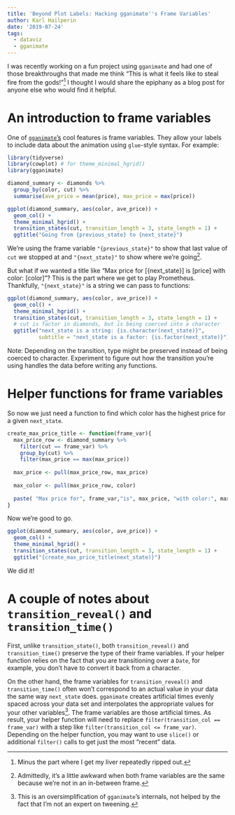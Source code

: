 ```yaml
---
title: 'Beyond Plot Labels: Hacking gganimate''s Frame Variables'
author: Karl Hailperin
date: '2019-07-24'
tags:
  - dataviz
  - gganimate
---
```


I was recently working on a fun project using `gganimate` and had one of those 
breakthroughs that made me think "This is what it feels like to steal fire from 
the gods!"[^1] I thought I would share the epiphany as a blog post for anyone 
else who would find it helpful.

# An introduction to frame variables
One of [`gganimate`'s](https://cran.r-project.org/package=gganimate) cool
features is frame variables. They allow your labels to include data about the 
animation using `glue`-style syntax. For example:
```r
library(tidyverse)
library(cowplot) # for theme_minimal_hgrid()
library(gganimate)
```

```r
diamond_summary <- diamonds %>% 
  group_by(color, cut) %>% 
  summarise(ave_price = mean(price), max_price = max(price))

ggplot(diamond_summary, aes(color, ave_price)) + 
  geom_col() +
  theme_minimal_hgrid() +
  transition_states(cut, transition_length = 3, state_length = 1) +
  ggtitle("Going from {previous_state} to {next_state}")
```

We're using the frame variable `"{previous_state}"` to show that last value of 
`cut` we stopped at and `"{next_state}"` to show where we're going[^2]. 

But what if we wanted a title like "Max price for [{next_state}] is [price] with 
color: [color]"? This is the part where we get to play Prometheus. Thankfully,
`"{next_state}"` is a string we can pass to functions: 

```r
ggplot(diamond_summary, aes(color, ave_price)) + 
  geom_col() +
  theme_minimal_hgrid() +
  transition_states(cut, transition_length = 3, state_length = 1) +
  # cut is factor in diamonds, but is being coerced into a character
  ggtitle("next_state is a string: {is.character(next_state)}",
          subtitle = "next_state is a factor: {is.factor(next_state)}")
```

Note: Depending on the transition, type might be preserved instead of being 
coerced to character. Experiment to figure out how the transition you're using 
handles the data before writing any functions.


# Helper functions for frame variables
So now we just need a function to find which color has the highest price for a 
given `next_state`.

```r
create_max_price_title <- function(frame_var){
  max_price_row <- diamond_summary %>% 
    filter(cut == frame_var) %>% 
    group_by(cut) %>% 
    filter(max_price == max(max_price))
  
  max_price <- pull(max_price_row, max_price)
  
  max_color <- pull(max_price_row, color)
  
  paste( "Max price for", frame_var,"is", max_price, "with color:", max_color)
}

```

Now we're good to go.
```r
ggplot(diamond_summary, aes(color, ave_price)) + 
  geom_col() +
  theme_minimal_hgrid() +
  transition_states(cut, transition_length = 3, state_length = 1) +
  ggtitle("{create_max_price_title(next_state)}")
```
We did it!

# A couple of notes about `transition_reveal()` and `transition_time()`

First, unlike `transition_state()`, both `transition_reveal()` and 
`transition_time()` preserve the type of their frame variables. If your 
helper function relies on the fact that you are transitioning over a `Date`, 
for example, you don't have to convert it back from a character.

On the other hand, the frame variables for `transition_reveal()` and 
`transition_time()` often won't correspond to an actual value in your data the 
same way `next_state` does. `gganimate` creates artificial times evenly spaced 
across your data set and interpolates the appropriate values for your other 
variables[^3]. The frame variables are those artificial times. As result, 
your helper function will need to replace `filter(transition_col == frame_var)` 
with a step like `filter(transition_col <= frame_var)`. Depending on the 
helper function, you may want to use `slice()` or additional `filter()` calls to 
get just the most "recent" data.

[^1]: Minus the part where I get my liver repeatedly ripped out.
[^2]: Admittedly, it's a little awkward when both frame variables are the same 
because we're not in an in-between frame.
[^3]: This is an oversimplification of `gganimate`'s internals, not helped by 
the fact that I'm not an expert on tweening.
